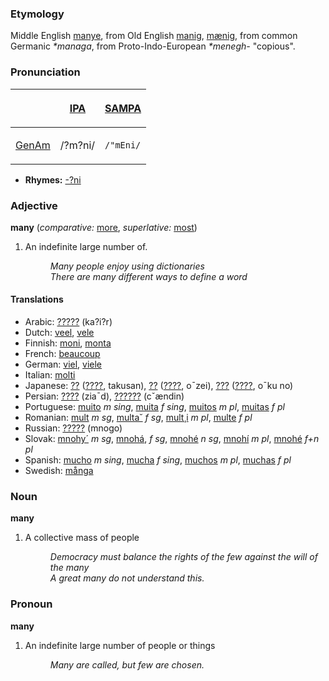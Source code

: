 === Etymology ===
Middle English [[manye]], from Old English [[manig]], [[mænig]], from common Germanic ''*managa'', from Proto-Indo-European ''*menegh-'' "copious".

===Pronunciation===
{| border=1 cellpadding=5
! !! [[w:International Phonetic Alphabet|IPA]] !! [[w:SAMPA|SAMPA]]
|-
! [[GenAm]]
| /?m?ni/ || <tt>/"mEni/</tt>
|}

*'''Rhymes:''' [[Rhymes:English:-?ni|-?ni]]

=== Adjective ===
'''many''' (''comparative:'' [[more]], ''superlative:'' [[most]])
# An indefinite large number of.
#: ''Many people enjoy using dictionaries''
#: ''There are many different ways to define a word''

==== Translations ====
*Arabic: [[?????]] (ka?i?r)
*Dutch: [[veel]], [[vele]]
*Finnish: [[moni]], [[monta]]
*French: [[beaucoup]]
*German: [[viel]], [[viele]]
*Italian: [[molti]]
*Japanese: [[??]] ([[????]], takusan), [[??]] ([[????]], o¯zei), [[???]] ([[????]], o¯ku no)
*Persian: [[????]] (zia¯d), [[??????]] (cˇændin)
*Portuguese: [[muito]] ''m'' ''sing'', [[muita]] ''f'' ''sing'', [[muitos]] ''m'' ''pl'', [[muitas]] ''f'' ''pl''
*Romanian: [[mult]] ''m sg'', [[multa˘]] ''f sg'', [[mult¸i]] ''m pl'', [[multe]] ''f pl''
*Russian: [[?????]] (mnogo)
*Slovak: [[mnohy´]] ''m sg'', [[mnohá]], ''f sg'', [[mnohé]] ''n sg'', [[mnohí]] ''m pl'', [[mnohé]] ''f+n pl''
*Spanish: [[mucho]] ''m'' ''sing'', [[mucha]] ''f'' ''sing'', [[muchos]] ''m'' ''pl'', [[muchas]] ''f'' ''pl''
*Swedish: [[många]]

=== Noun ===

'''many'''

# A collective mass of people
#: ''Democracy must balance the rights of the few against the will of the many''
#: ''A great many do not understand this.''

=== Pronoun ===

'''many'''

# An indefinite large number of people or things
#: ''Many are called, but few are chosen.''